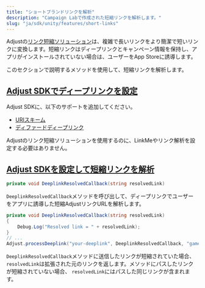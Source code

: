 ```yaml
---
title: "ショートブランドリンクを解析"
description: "Campaign Labで作成された短縮リンクを解析します。"
slug: "ja/sdk/unity/features/short-links"
---
```


Adjustの[リンク短縮ソリューション](https://help.adjust.com/ja/article/short-branded-links)は、複雑で長いリンクをより簡潔で短いリンクに変換します。短縮リンクはディープリンクとキャンペーン情報を保持し、アプリがインストールされていない場合は、ユーザーをApp Storeに誘導します。

このセクションで説明するメソッドを使用して、短縮リンクを解析します。

## [Adjust SDKでディープリンクを設定](set-up-deep-linking-in-the-adjust-sdk)

Adjust SDKに、以下のサポートを追加してください。

-  [URIスキーム](/ja/sdk/unity/features/deep-links)
-  [ディファードディープリンク](/ja/sdk/unity/features/deep-links#deferred-deep-linking)

<Callout type="note">

Adjustのリンク短縮ソリューションを使用するのに、LinkMeやリンク解析を設定する必要はありません。

</Callout>

## [Adjust SDKを設定して短縮リンクを解析](set-up-the-adjust-sdk-to-resolve-short-links)

<CodeBlock title="メソッドシグネチャー">

```cs
private void DeeplinkResolvedCallback(string resolvedLink)
```

</CodeBlock>

`DeeplinkResolvedCallback`メソッドを呼び出して、ディープリンクでユーザーをアプリに誘導した短縮AdjustリンクURLを解析します。

```cs
private void DeeplinkResolvedCallback(string resolvedLink)
{
    Debug.Log("Resolved link = " + resolvedLink);
}
// ...
Adjust.processDeeplink("your-deeplink", DeeplinkResolvedCallback, "game-object-name-where-Adjust-script-is-loaded");
```

`DeeplinkResolvedCallback`メソッドに送信したリンクが短縮されていた場合、 `resolvedLink`は拡張された元のリンクを返します。メソッドにパスしたリンクが短縮されていない場合、 `resolvedLink`にはパスした同じリンクが含まれます。
